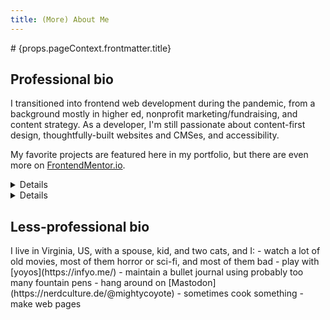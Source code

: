 ```yaml
---
title: (More) About Me
---
```



<Layout>
# {props.pageContext.frontmatter.title}

## Professional bio

I transitioned into frontend web development during the pandemic, from a background mostly in higher ed, nonprofit marketing/fundraising, and content strategy. As a developer, I'm still passionate about content-first design, thoughtfully-built websites and CMSes, and accessibility.

My favorite projects are featured here in my portfolio, but there are even more on [FrontendMentor.io](https://www.frontendmentor.io/profile/mightycoyote).

<Details summary="Skills">
HTML, CSS, JavaScript, SCSS, Tailwind, Bootstrap, CoreUI, CSS Modules, styled-components, React, Vite, Gatsby, WordPress, Drupal, PHP, MySQL, GraphQL, Docker, and Figma (and I've used more project tracking and business apps than I can count). 

I'm especially good at professional communication, solving complex problems, and keeping track of multiple competing tasks.
</Details>

<Details summary="Some resources I like">
- [placekitten.com](https://placekitten.com/)
- [Hipster Ipsum](https://hipsum.co/)
- [Logo Ipsum](https://logoipsum.com/)
- [cubic-bezier.com](https://cubic-bezier.com/)
- [Josh Comeau's CSS Shadow Palette Generator](https://www.joshwcomeau.com/shadow-palette/)
- [Paletton - The Color Scheme Designer](https://paletton.com/)
- [Public APIs list](https://github.com/public-apis/public-apis)
- [CSS Tricks' A Complete Guide to Flexbox](https://css-tricks.com/snippets/css/a-guide-to-flexbox/)
- [CSS Tricks' A Complete Guide to Grid](https://css-tricks.com/snippets/css/complete-guide-grid/)
- [Lofi Girl](https://www.youtube.com/@LofiGirl) (background music for coding)
- [Chill Music Lab](https://www.youtube.com/@MusicLabChill) (background music for coding)
</Details>

## Less-professional bio

<LessProfessional>
I live in Virginia, US, with a spouse, kid, and two cats, and I:
- watch a lot of old movies, most of them horror or sci-fi, and most of them bad
- play with [yoyos](https://infyo.me/)
- maintain a bullet journal using probably too many fountain pens
- hang around on [Mastodon](https://nerdculture.de/@mightycoyote)
- sometimes cook something
- make web pages
</LessProfessional>

</Layout>
